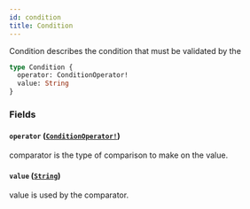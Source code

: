 ```yaml
---
id: condition
title: Condition
---
```


Condition describes the condition that must be validated by the

```graphql
type Condition {
  operator: ConditionOperator!
  value: String
}
```

### Fields

#### `operator` ([`ConditionOperator!`](/docs/graphql/enums/condition-operator))

comparator is the type of comparison to make on the value.

#### `value` ([`String`](/docs/graphql/scalars/string))

value is used by the comparator.
